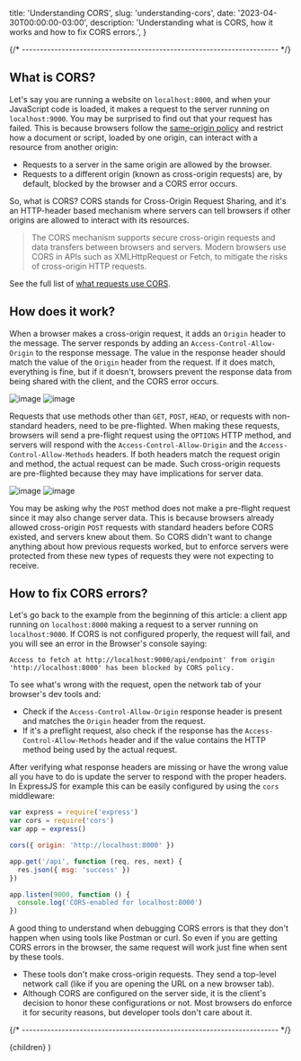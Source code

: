   title: 'Understanding CORS',
  slug: 'understanding-cors',
  date: '2023-04-30T00:00:00-03:00',
  description:
    'Understanding what is CORS, how it works and how to fix CORS errors.',
}


{/* ----------------------------------------------------------------------- */}

## What is CORS?

Let's say you are running a website on `localhost:8000`, and when your JavaScript code is loaded, it makes a request to the server running on `localhost:9000`. You may be surprised to find out that your request has failed. This is because browsers follow the [same-origin policy](https://developer.mozilla.org/en-US/docs/Web/Security/Same-origin_policy) and restrict how a document or script, loaded by one origin, can interact with a resource from another origin:

- Requests to a server in the same origin are allowed by the browser.
- Requests to a different origin (known as cross-origin requests) are, by default, blocked by the browser and a CORS error occurs.

So, what is CORS? CORS stands for Cross-Origin Request Sharing, and it's an HTTP-header based mechanism where servers can tell browsers if other origins are allowed to interact with its resources.

> The CORS mechanism supports secure cross-origin requests and data transfers between browsers and servers. Modern browsers use CORS in APIs such as XMLHttpRequest or Fetch, to mitigate the risks of cross-origin HTTP requests.

See the full list of [what requests use CORS](https://developer.mozilla.org/en-US/docs/Web/HTTP/CORS#what_requests_use_cors).

## How does it work?

When a browser makes a cross-origin request, it adds an `Origin` header to the message. The server responds by adding an `Access-Control-Allow-Origin` to the response message. The value in the response header should match the value of the `Origin` header from the request. If it does match, everything is fine, but if it doesn't, browsers prevent the response data from being shared with the client, and the CORS error occurs.

![image](/images/blog/understanding-cors-1.svg)
![image](/images/blog/understanding-cors-2.svg)

Requests that use methods other than `GET`, `POST`, `HEAD`, or requests with non-standard headers, need to be pre-flighted. When making these requests, browsers will send a pre-flight request using the `OPTIONS` HTTP method, and servers will respond with the `Access-Control-Allow-Origin` and the `Access-Control-Allow-Methods` headers. If both headers match the request origin and method, the actual request can be made. Such cross-origin requests are pre-flighted because they may have implications for server data.

![image](/images/blog/understanding-cors-3.svg)
![image](/images/blog/understanding-cors-4.svg)

You may be asking why the `POST` method does not make a pre-flight request since it may also change server data. This is because browsers already allowed cross-origin `POST` requests with standard headers before CORS existed, and servers knew about them. So CORS didn't want to change anything about how previous requests worked, but to enforce servers were protected from these new types of requests they were not expecting to receive.

## How to fix CORS errors?

Let's go back to the example from the beginning of this article: a client app running on `localhost:8000` making a request to a server running on `localhost:9000`. If CORS is not configured properly, the request will fail, and you will see an error in the Browser's console saying:

```text
Access to fetch at http://localhost:9000/api/endpoint' from origin
'http://localhost:8000' has been blocked by CORS policy.
```

To see what's wrong with the request, open the network tab of your browser's dev tools and:

- Check if the `Access-Control-Allow-Origin` response header is present and matches the `Origin` header from the request.
- If it's a preflight request, also check if the response has the `Access-Control-Allow-Methods` header and if the value contains the HTTP method being used by the actual request.

After verifying what response headers are missing or have the wrong value all you have to do is update the server to respond with the proper headers. In ExpressJS for example this can be easily configured by using the `cors` middleware:

```js {5} showLineNumbers
var express = require('express')
var cors = require('cors')
var app = express()

cors({ origin: 'http://localhost:8000' })

app.get('/api', function (req, res, next) {
  res.json({ msg: 'success' })
})

app.listen(9000, function () {
  console.log('CORS-enabled for localhost:8000')
})
```

A good thing to understand when debugging CORS errors is that they don't happen when using tools like Postman or curl. So even if you are getting CORS errors in the browser, the same request will work just fine when sent by these tools.

- These tools don't make cross-origin requests. They send a top-level network call (like if you are opening the URL on a new browser tab).
- Although CORS are configured on the server side, it is the client's decision to honor these configurations or not. Most browsers do enforce it for security reasons, but developer tools don't care about it.

{/* ----------------------------------------------------------------------- */}

  <ArticleLayout meta={meta}>{children}</ArticleLayout>
)
